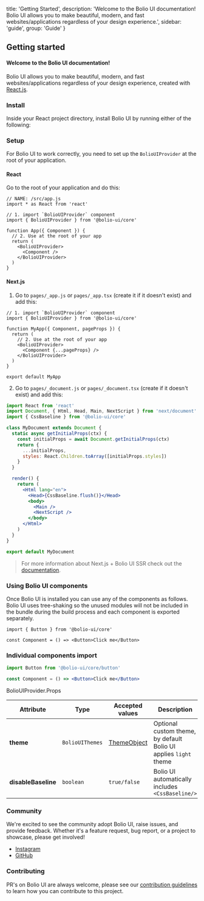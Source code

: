 
  title: 'Getting Started',
  description:
    'Welcome to the Bolio UI documentation! Bolio UI allows you to make beautiful, modern, and fast websites/applications regardless of your design experience.',
  sidebar: 'guide',
  group: 'Guide'
}

## Getting started

<Spacer h={2} />

#### Welcome to the Bolio UI documentation!

Bolio UI allows you to make beautiful, modern, and fast websites/applications regardless of your design experience, created with <a href="https://reactjs.org/" rel="noreferrer" target="_blank">React.js</a>.

<Spacer h={2} />

### Install

Inside your React project directory, install Bolio UI by running either of the following:

<Spacer h={3} />

<Tabs initialValue="yarn" hideDivider hideBorder align="flex-start" mt="-46px">
  <Tabs.Item label="Yarn" value="yarn">
    <Snippet text="yarn add @bolio-ui/core" />
  </Tabs.Item>
  <Tabs.Item label="Npm" value="npm">
    <Snippet text="npm i @bolio-ui/core" />
  </Tabs.Item>
</Tabs>

<Spacer h={3} />

### Setup

For Bolio UI to work correctly, you need to set up the `BolioUIProvider` at the root of your application.

<Spacer h={1} />

#### React

Go to the root of your application and do this:

```tsx
// NAME: /src/app.js
import * as React from 'react'

// 1. import `BolioUIProvider` component
import { BolioUIProvider } from '@bolio-ui/core'

function App({ Component }) {
  // 2. Use at the root of your app
  return (
    <BolioUIProvider>
      <Component />
    </BolioUIProvider>
  )
}
```

<Spacer h={2} />

#### Next.js

1. Go to `pages/_app.js` or `pages/_app.tsx` (create it if it doesn't exist) and add this:

```tsx
// 1. import `BolioUIProvider` component
import { BolioUIProvider } from '@bolio-ui/core'

function MyApp({ Component, pageProps }) {
  return (
    // 2. Use at the root of your app
    <BolioUIProvider>
      <Component {...pageProps} />
    </BolioUIProvider>
  )
}

export default MyApp
```

2. Go to `pages/_document.js` or `pages/_document.tsx` (create if it doesn't exist) and add this:

```jsx
import React from 'react'
import Document, { Html, Head, Main, NextScript } from 'next/document'
import { CssBaseline } from '@bolio-ui/core'

class MyDocument extends Document {
  static async getInitialProps(ctx) {
    const initialProps = await Document.getInitialProps(ctx)
    return {
      ...initialProps,
      styles: React.Children.toArray([initialProps.styles])
    }
  }

  render() {
    return (
      <Html lang="en">
        <Head>{CssBaseline.flush()}</Head>
        <body>
          <Main />
          <NextScript />
        </body>
      </Html>
    )
  }
}

export default MyDocument
```

> For more information about Next.js + Bolio UI SSR check out the [documentation](/guide/bolio-ui-plus-nextjs).

<Spacer h={2} />

### Using Bolio UI components

Once Bolio UI is installed you can use any of the components as follows.
Bolio UI uses tree-shaking so the unused modules will not be included in the bundle during the build process and
each component is exported separately.

```tsx
import { Button } from '@bolio-ui/core'

const Component = () => <Button>Click me</Button>
```

<Spacer h={2} />

### Individual components import

```jsx
import Button from '@bolio-ui/core/button'

const Component = () => <Button>Click me</Button>
```

<Attributes edit="/pages/docs/components/avatar.mdx">
<Attributes.Title>BolioUIProvider.Props</Attributes.Title>

| Attribute           | Type            | Accepted values              | Description                                                      | Default |
| ------------------- | --------------- | ---------------------------- | ---------------------------------------------------------------- | ------- |
| **theme**           | `BolioUIThemes` | [ThemeObject](#theme-object) | Optional custom theme, by default Bolio UI applies `light` theme | -       |
| **disableBaseline** | `boolean`       | `true/false`                 | Bolio UI automatically includes `<CssBaseline/>`                 | `false` |

</Attributes>

<Spacer h={3} />

### Community

We're excited to see the community adopt Bolio UI, raise issues, and provide feedback.
Whether it's a feature request, bug report, or a project to showcase, please get involved!

- [Instagram](https://instagram.com/bolio.ui)
- [GitHub](https://github.com/bolio-ui/bolio-ui)

<Spacer h={2} />

### Contributing

PR's on Bolio UI are always welcome, please see our [contribution guidelines](https://github.com/bolio-ui/bolio-ui/blob/main/CONTRIBUTING.MD) to learn how you can contribute to this project.

